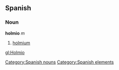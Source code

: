 == Spanish == {{wikipediaAlt|holmium}}
=== Noun ===
'''holmio''' ''m''
# [[holmium]]

[[Category:Spanish nouns]]
[[Category:Spanish elements]]

[[gl:Holmio]]